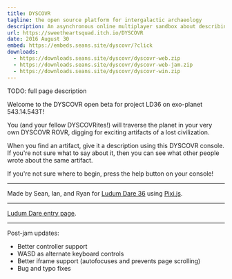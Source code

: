 ```yaml
---
title: DYSCOVR
tagline: the open source platform for intergalactic archaeology
description: An asynchronous online multiplayer sandbox about describing ancient alien technology.
url: https://sweetheartsquad.itch.io/DYSCOVR
date: 2016 August 30
embed: https://embeds.seans.site/dyscovr/?click
downloads:
  - https://downloads.seans.site/dyscovr/dyscovr-web.zip
  - https://downloads.seans.site/dyscovr/dyscovr-web-jam.zip
  - https://downloads.seans.site/dyscovr/dyscovr-win.zip
---
```


TODO: full page description



<p>Welcome to the DYSCOVR open beta for project LD36 on exo-planet 543.14.543T!</p>
<p> You (and your fellow DYSCOVRites!) will traverse the planet in your very own DYSCOVR ROVR, digging for exciting artifacts of a lost civilization.</p>
<p> When you find an artifact, give it a description using this DYSCOVR console. If you're not sure what to say about it, then you can see what other people wrote about the same artifact.</p>
<p> If you're not sure where to begin, press the help button on your console!</p>

---

<p>Made by Sean, Ian, and Ryan for <a href="http://ludumdare.com/" target="_blank" rel="nofollow noopener" referrerpolicy="origin">Ludum Dare 36</a> using <a href="http://www.pixijs.com/" target="_blank" rel="nofollow noopener" referrerpolicy="origin">Pixi.js</a>.</p>

---

<p><a href="http://ludumdare.com/compo/ludum-dare-36/?action=preview&amp;uid=50235" target="_blank" rel="nofollow noopener" referrerpolicy="origin">Ludum Dare entry page</a>.</p>

---

<p>Post-jam updates:</p>

- Better controller support
- WASD as alternate keyboard controls
- Better iframe support (autofocuses and prevents page scrolling)
- Bug and typo fixes
